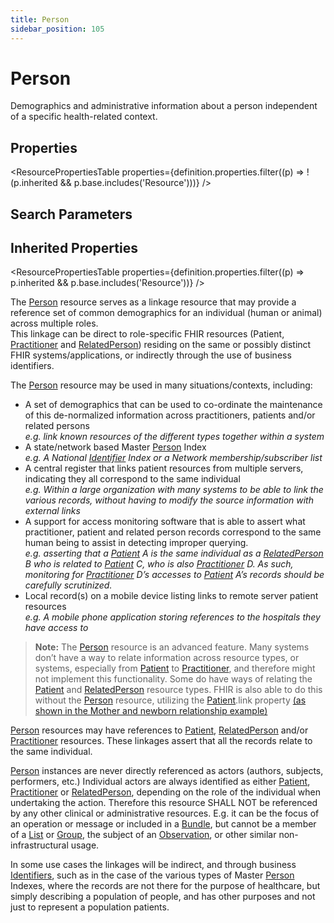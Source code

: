 ```yaml
---
title: Person
sidebar_position: 105
---
```



# Person

Demographics and administrative information about a person independent of a specific health-related context.

<Tabs queryString="section">
<TabItem value="schema" label="Schema" default>

## Properties

<ResourcePropertiesTable
  properties={definition.properties.filter((p) => !(p.inherited && p.base.includes('Resource')))}
/>

## Search Parameters

<SearchParamsTable searchParams={definition.searchParameters} />

## Inherited Properties

<ResourcePropertiesTable properties={definition.properties.filter((p) => p.inherited && p.base.includes('Resource'))} />

</TabItem>
  <TabItem value="usage" label="Usage">
    <div> <a name="scope"></a>  <p>   The <a href="/docs/api/fhir/resources/person">Person</a> resource serves as a linkage resource that may provide a reference set of common demographics    for an individual (human or animal) across multiple roles.<br/>   This linkage can be direct to role-specific FHIR resources (Patient, <a href="/docs/api/fhir/resources/practitioner">Practitioner</a> and <a href="/docs/api/fhir/resources/relatedperson">RelatedPerson</a>)   residing on the same or possibly distinct FHIR systems/applications, or indirectly through the use of   business identifiers. </p>   <p>   The <a href="/docs/api/fhir/resources/person">Person</a> resource may be used in many situations/contexts, including:   </p>   <ul>   <li>A set of demographics that can be used to co-ordinate the maintenance of this   de-normalized information across practitioners, patients and/or related persons<br/>   <i>e.g. link known resources of the different types together within a system</i></li>    <li>A state/network based Master <a href="/docs/api/fhir/resources/person">Person</a> Index<br/>   <i>e.g. A National <a href="/docs/api/fhir/datatypes/identifier">Identifier</a> Index or a Network membership/subscriber list</i></li>    <li>A central register that links patient resources from multiple servers, indicating they   all correspond to the same individual<br/>   <i>e.g. Within a large organization with many systems to be able to link the various records,    without having to modify the source information with external links</i></li>    <li>A support for access monitoring software that is able to assert what practitioner,    patient and related person records correspond to the same human being to assist in    detecting improper querying.<br/>   <i>e.g. asserting that a <a href="/docs/api/fhir/resources/patient">Patient</a> A is the same individual as a <a href="/docs/api/fhir/resources/relatedperson">RelatedPerson</a> B who is   related to <a href="/docs/api/fhir/resources/patient">Patient</a> C, who is also <a href="/docs/api/fhir/resources/practitioner">Practitioner</a> D.  As such, monitoring for <a href="/docs/api/fhir/resources/practitioner">Practitioner</a>   D’s accesses to <a href="/docs/api/fhir/resources/patient">Patient</a> A’s records should be carefully scrutinized.</i></li>    <li>Local record(s) on a mobile device listing links to remote server patient resources<br/>   <i>e.g. A mobile phone application storing references to the hospitals they have access to</i></li>   </ul>    <blockquote class="stu-note">     <a name="advanced"></a>     <p>     <b>Note:</b>  The <a href="/docs/api/fhir/resources/person">Person</a> resource is an advanced feature.  Many systems don’t have a way     to relate information across resource types, or systems, especially from <a href="/docs/api/fhir/resources/patient">Patient</a> to     <a href="/docs/api/fhir/resources/practitioner">Practitioner</a>, and therefore might not implement this functionality. Some do have ways     of relating the <a href="/docs/api/fhir/resources/patient">Patient</a> and <a href="/docs/api/fhir/resources/relatedperson">RelatedPerson</a> resource types. FHIR is also able to do this     without the <a href="/docs/api/fhir/resources/person">Person</a> resource, utilizing the <a href="/docs/api/fhir/resources/patient">Patient</a>.link property     <a href="/docs/api/fhir/resources/patient">(as shown in the Mother and newborn relationship example)</a>     </p>   </blockquote> </div>
    </TabItem>
  <TabItem value="relationships" label="Relationships">
    <div>    <p>     <a href="/docs/api/fhir/resources/person">Person</a> resources may have references to <a href="/docs/api/fhir/resources/patient">Patient</a>, <a href="/docs/api/fhir/resources/relatedperson">RelatedPerson</a> and/or <a href="/docs/api/fhir/resources/practitioner">Practitioner</a> resources.      These linkages assert that all the records relate to the same individual.   </p>   <p>     <a href="/docs/api/fhir/resources/person">Person</a> instances are never directly referenced as actors (authors, subjects, performers, etc.)     Individual actors are always identified as either <a href="/docs/api/fhir/resources/patient">Patient</a>, <a href="/docs/api/fhir/resources/practitioner">Practitioner</a> or <a href="/docs/api/fhir/resources/relatedperson">RelatedPerson</a>, depending on the role     of the individual when undertaking the action. Therefore this resource SHALL NOT be referenced by any     other clinical or administrative resources.       E.g. it can be the focus of an operation or message or included in a <a href="/docs/api/fhir/resources/bundle">Bundle</a>,      but cannot be a member of a <a href="/docs/api/fhir/resources/list">List</a> or <a href="/docs/api/fhir/resources/group">Group</a>, the subject of an <a href="/docs/api/fhir/resources/observation">Observation</a>, or other similar non-infrastructural usage.   </p>   <p>     In some use cases the linkages will be indirect, and through business <a href="/docs/api/fhir/datatypes/identifier">Identifiers</a>, such as in the case of     the various types of Master <a href="/docs/api/fhir/resources/person">Person</a> Indexes, where the records are not there for the purpose of healthcare,      but simply describing a population of people, and has other purposes and not just to represent a population patients.   </p> </div>
    </TabItem>


</Tabs>

